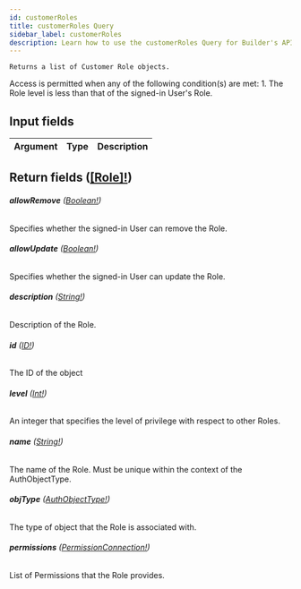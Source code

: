 ```yaml
---
id: customerRoles
title: customerRoles Query
sidebar_label: customerRoles
description: Learn how to use the customerRoles Query for Builder's API.
---
```


    Returns a list of Customer Role objects.

Access is permitted when any of the following condition(s) are met: 1. The Role level is less than that of the signed-in User's Role.

## Input fields

| Argument | Type | Description |
| -------- | ---- | ----------- |

## Return fields ([[Role]!](/docs/composer/builder/api/schema/object/Role.mdx))

###### <b>allowRemove</b> ([Boolean!](/docs/composer/builder/api/schema/scalar/Boolean.mdx))

Specifies whether the signed-in User can remove the Role.

###### <b>allowUpdate</b> ([Boolean!](/docs/composer/builder/api/schema/scalar/Boolean.mdx))

Specifies whether the signed-in User can update the Role.

###### <b>description</b> ([String!](/docs/composer/builder/api/schema/scalar/String.mdx))

Description of the Role.

###### <b>id</b> ([ID!](/docs/composer/builder/api/schema/scalar/ID.mdx))

The ID of the object

###### <b>level</b> ([Int!](/docs/composer/builder/api/schema/scalar/Int.mdx))

An integer that specifies the level of privilege with respect to other Roles.

###### <b>name</b> ([String!](/docs/composer/builder/api/schema/scalar/String.mdx))

The name of the Role. Must be unique within the context of the AuthObjectType.

###### <b>objType</b> ([AuthObjectType!](/docs/composer/builder/api/schema/object/AuthObjectType.mdx))

The type of object that the Role is associated with.

###### <b>permissions</b> ([PermissionConnection!](/docs/composer/builder/api/schema/object/PermissionConnection.mdx))

List of Permissions that the Role provides.
